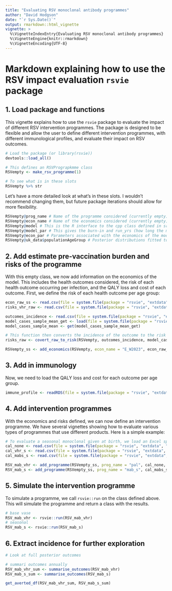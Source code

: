 ```yaml
---
title: "Evaluating RSV monoclonal antibody programmes"
author: "David Hodgson"
date: "`r Sys.Date()`"
output: rmarkdown::html_vignette
vignette: >
  %\VignetteIndexEntry{Evaluating RSV monoclonal antibody programmes}
  %\VignetteEngine{knitr::rmarkdown}
  %\VignetteEncoding{UTF-8}
---
```


# Markdown explaining how to use the RSV impact evaluation `rsvie` package


## 1. Load package and functions

This vignette explains how to use the `rsvie` package to evaluate the impact of different RSV intervention programmes. The package is designed to be flexible and allow the user to define different intervention programmes, with different immunological profiles, and evaluate their impact on RSV outcomes.


```r

# Load the package (or library(rsvie))
devtools::load_all()

# This defines an RSVPrograpkmme class
RSVempty <- make_rsv_programme(1)

# To see what is in these slots 
RSVempty %>% str

```

Let's have a more detailed look at what's in these slots. I wouldn't recommend changing them, but future package iterations should allow for more flexibility. 

```r

RSVempty@prog_name # Name of the programme considered (currently empty)
RSVempty@econ_name # Name of the economics considered (currently empty)
RSVempty@model # This is the R interface to the cpp class defined in src/RunIntervention.cpp
RSVempty@model_par # This gives the burn-in and run_yrs (how long the model is run for after bur-in). 
RSVempty@econ_par # Parameters associated with the economics of the model, time_horizon is currently set to 10 years, and the discount rate is 3.5%
RSVempty@uk_data$populationAgeGroup # Posterior distributions fitted to UK-specific data
```

## 2. Add estimate pre-vaccination burden and risks of the programme

With this empty class, we now add information on the economics of the model. This includes the health outcomes considered, the risk of each health outcome occurring per infection, and the QALY loss and cost of each outcome.
First, we define the risk of each health outcome per age group:

```r

econ_raw_ss <- read.csv(file = system.file(package = "rsvie", "extdata", "econ", "econ_pars_ss.csv")) 
risks_vhr_raw <- read.csv(file = system.file(package = "rsvie", "extdata", "econ",  "outcome_risks_vhr.csv"))

outcomes_incidence <- read.csv(file = system.file(package = "rsvie", "extdata", "econ", "outcomes_incidence.csv"))
model_cases_sample_mean_get <- load(file = system.file(package = "rsvie", "extdata", "model_cases_sample_mean.RData"))
model_cases_sample_mean <- get(model_cases_sample_mean_get)

# This function then converts the incidence of the outcome to the risk per infection
risks_raw <- covert_raw_to_risk(RSVempty, outcomes_incidence, model_cases_sample_mean)

RSVempty_ss <- add_economics(RSVempty, econ_name = "E_W2023", econ_raw_ss, risks_raw, risks_vhr_raw)

```

## 3. Add in immunology

Now, we need to load the QALY loss and cost for each outcome per age group. 

```r

immune_profile <- readRDS(file = system.file(package = "rsvie", "extdata", "efficacies", "immune_profiles_unbound.RDS"))

```


## 4. Add intervention programmes

With the economics and risks defined, we can now define an intervention programme. We have several vignettes showing how to evaluate various types of programmes that use different products. Here is a simple example:

```r

# To evaluate a seasonal monoclonal given at birth, we load an Excel spreadsheet such as:
cal_none <- read.csv(file = system.file(package = "rsvie", "extdata", "calendars", "cal_none.csv")) 
cal_vhr_s <- read.csv(file = system.file(package = "rsvie", "extdata", "calendars", "cal_vhr_s.csv")) 
cal_mabs_s <- read.csv(file = system.file(package = "rsvie", "extdata", "calendars", "cal_mabs_s.csv")) 

RSV_mab_vhr <- add_programme(RSVempty_ss, prog_name = "pal", cal_none, cal_vhr_s, immune_profile$mabs_vhr)
RSV_mab_s <- add_programme(RSVempty_ss, prog_name = "mab_s", cal_mabs_s, cal_vhr_s, immune_profile$mabs)


```



## 5. Simulate the intervention programme

To simulate a programme, we call `rsvie::run` on the class defined above. This will simulate the programme and return a class with the results.

```r

# base vase
RSV_mab_vhr <- rsvie::run(RSV_mab_vhr)
# seasonal
RSV_mab_s <- rsvie::run(RSV_mab_s)

```

## 6. Extract incidence for further exploration 

```r

# Look at full posterior outcomes

# summari outcomes annually
RSV_mab_vhr_sum <- summarise_outcomes(RSV_mab_vhr)
RSV_mab_s_sum <- summarise_outcomes(RSV_mab_s)

get_averted_df(RSV_mab_vhr_sum, RSV_mab_s_sum)

```